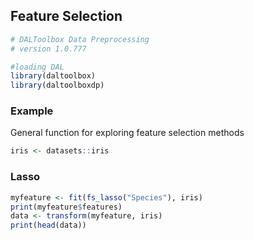 ## Feature Selection

```r
# DALToolbox Data Preprocessing
# version 1.0.777

#loading DAL
library(daltoolbox) 
library(daltoolboxdp)
```

### Example
General function for exploring feature selection methods

```r
iris <- datasets::iris
```

### Lasso

```r
myfeature <- fit(fs_lasso("Species"), iris)
print(myfeature$features)
data <- transform(myfeature, iris)
print(head(data))
```

